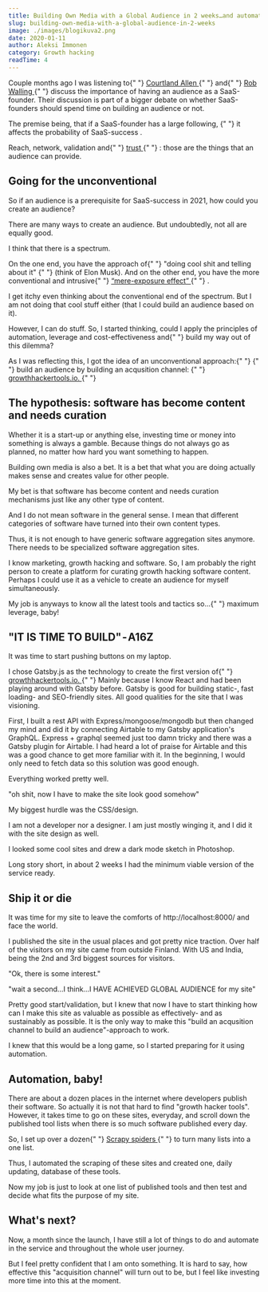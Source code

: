 ```yaml
---
title: Building Own Media with a Global Audience in 2 weeks…and automating it
slug: building-own-media-with-a-global-audience-in-2-weeks
image: ./images/blogikuva2.png
date: 2020-01-11
author: Aleksi Immonen
category: Growth hacking
readTime: 4
---
```



<p className="text-b">
  Couple months ago I was listening to{" "}
  <span>
    <a target="_blank" href="https://twitter.com/csallen">
      Courtland Allen
    </a>
  </span>{" "}
  and{" "}
  <span>
    <a target="_blank" href="https://twitter.com/robwalling">
      Rob Walling
    </a>
  </span>{" "}
  discuss the importance of having an audience as a SaaS-founder. Their
  discussion is part of a bigger debate on whether SaaS-founders should spend
  time on building an audience or not.
</p>

<p className="text-b">
  The premise being, that if a SaaS-founder has a large following,
  <span style={{ fontWeight: "600" }}>
    {" "}
    it affects the probability of SaaS-success
  </span>.
</p>

<p className="text-b">
  Reach, network, validation and{" "}
  <span>
    <a
      target="_blank"
      href="https://medium.com/@swlkr/saas-is-built-on-trust-9666d1f64b75"
    >
      trust
    </a>
  </span>{" "}
  : those are the things that an audience can provide.
</p>

<h2 className="blog-h2">Going for the unconventional</h2>

<p className="text-b">
  So if an audience is a prerequisite for SaaS-success in 2021, how could you
  create an audience?
</p>

<p className="text-b">
  There are many ways to create an audience. But undoubtedly, not all are
  equally good.
</p>

<p className="text-b">I think that there is a spectrum.</p>

<p className="text-b">
  On the one end, you have the approach of{" "}
  <span style={{ fontWeight: "600" }}>
    "doing cool shit and telling about it"
  </span>{" "}
  (think of Elon Musk). And on the other end, you have the more conventional and
  intrusive{" "}
  <span style={{ fontWeight: "600" }}>
    <a
      target="_blank"
      href="https://en.wikipedia.org/wiki/Mere-exposure_effect"
    >
      “mere-exposure effect”
    </a>
  </span>{" "}
  .
</p>

<p className="text-b">
  I get itchy even thinking about the conventional end of the spectrum. But I am
  not doing that cool stuff either (that I could build an audience based on it).
</p>

<p className="text-b">
  However, <span style={{ fontWeight: "600" }}>I can do stuff</span>. So, I
  started thinking, could I apply the principles of automation, leverage and
  cost-effectiveness and{" "}
  <span style={{ fontWeight: "600" }}>build my way out of this dilemma?</span>
</p>

<p className="text-b">
  As I was reflecting this, I got the idea of an unconventional approach:{" "}
  <span style={{ fontWeight: "600" }}>
    {" "}
    build an audience by building an acqusition channel:
  </span>{" "}
  <span>
    <a target="_blank" href="https://www.growthhackertools.io">
      growthhackertools.io.
    </a>
  </span>{" "}
</p>

<p className="text-b"></p>

<p className="text-b"></p>

<p className="text-b"></p>

<h2 className="blog-h2">
  The hypothesis: software has become content and needs curation
</h2>

<p className="text-b">
  Whether it is a start-up or anything else, investing time or money into
  something is always a gamble. Because things do not always go as planned, no
  matter how hard you want something to happen.
</p>

<p className="text-b">
  Building own media is also a bet. It is a bet that what you are doing actually
  makes sense and creates value for other people.
</p>

<p className="text-b">
  My bet is that software has become content and needs curation mechanisms just
  like any other type of content.
</p>

<p className="text-b">
  And I do not mean software in the general sense. I mean that different
  categories of software have turned into their own content types.
</p>

<p className="text-b">
  Thus, it is not enough to have generic software aggregation sites anymore.
  There needs to be specialized software aggregation sites.
</p>

<p className="text-b">
  I know marketing, growth hacking and software. So, I am probably the right
  person to create a platform for curating growth hacking software content.
  Perhaps I could use it as a vehicle to create an audience for myself
  simultaneously.
</p>

<p className="text-b">
  My job is anyways to know all the latest tools and tactics so...{" "}
  <span style={{ fontWeight: "600" }}>maximum leverage, baby!</span>
</p>

<h2 className="blog-h2">"IT IS TIME TO BUILD" - A16Z</h2>

<p className="text-b">It was time to start pushing buttons on my laptop.</p>

<p className="text-b">
  I chose Gatsby.js as the technology to create the first version of{" "}
  <span>
    <a target="_blank" href="https://www.growthhackertools.io">
      growthhackertools.io.
    </a>
  </span>{" "}
  Mainly because I know React and had been playing around with Gatsby before.
  Gatsby is good for building static-, fast loading- and SEO-friendly sites. All
  good qualities for the site that I was visioning.
</p>

<p className="text-b">
  First, I built a rest API with Express/mongoose/mongodb but then changed my
  mind and did it by connecting Airtable to my Gatsby application's GraphQL.
  Express + graphql seemed just too damn tricky and there was a Gatsby plugin
  for Airtable. I had heard a lot of praise for Airtable and this was a good
  chance to get more familiar with it. In the beginning, I would only need to
  fetch data so this solution was good enough.
</p>

<p className="text-b">Everything worked pretty well.</p>

<p className="text-b">
  <span style={{ fontWeight: "600" }}>
    "oh shit, now I have to make the site look good somehow"
  </span>
</p>

<p className="text-b">My biggest hurdle was the CSS/design.</p>

<p className="text-b">
  I am not a developer nor a designer. I am just mostly winging it, and I did it
  with the site design as well.
</p>

<p className="text-b">
  I looked some cool sites and drew a dark mode sketch in Photoshop.
</p>

<p className="text-b">
  Long story short, in about 2 weeks I had the minimum viable version of the
  service ready.
</p>

<h2 className="blog-h2">Ship it or die</h2>

<p className="text-b">
  It was time for my site to leave the comforts of http://localhost:8000/ and
  face the world.
</p>

<p className="text-b">
  I published the site in the usual places and got pretty nice traction. Over
  half of the visitors on my site came from outside Finland. With US and India,
  being the 2nd and 3rd biggest sources for visitors.
</p>

<p className="text-b">"Ok, there is some interest."</p>

<p className="text-b">
  <span style={{ fontWeight: "600" }}>
    "wait a second…I think…I HAVE ACHIEVED GLOBAL AUDIENCE for my site"
  </span>
</p>

<p className="text-b">
  Pretty good start/validation, but I knew that now I have to start thinking how
  can I make this site as valuable as possible as effectively- and as
  sustainably as possible. It is the only way to make this "build an acqusition
  channel to build an audience"-approach to work.
</p>

<p className="text-b">
  I knew that this would be a long game, so I started preparing for it using
  automation.
</p>

<h2 className="blog-h2">Automation, baby!</h2>

<p className="text-b">
  There are about a dozen places in the internet where developers publish their
  software. So actually it is not that hard to find "growth hacker tools".
  However, it takes time to go on these sites, everyday, and scroll down the
  published tool lists when there is so much software published every day.
</p>

<p className="text-b">
  So, I set up over a dozen{" "}
  <span>
    <a
      target="_blank"
      href="https://docs.scrapy.org/en/latest/topics/spiders.html"
    >
      Scrapy spiders
    </a>
  </span>{" "}
  to turn many lists into a one list.
</p>

<p className="text-b">
  Thus, I automated the scraping of these sites and created one, daily updating,
  database of these tools.
</p>

<p className="text-b">
  Now my job is just to look at one list of published tools and then test and
  decide what fits the purpose of my site.
</p>

<h2 className="blog-h2">What's next?</h2>

<p className="text-b">
  Now, a month since the launch, I have still a lot of things to do and automate
  in the service and throughout the whole user journey.
</p>

<p className="text-b">
  But I feel pretty confident that I am onto something. It is hard to say, how
  effective this "acquisition channel" will turn out to be, but I feel like
  investing more time into this at the moment.
</p>

